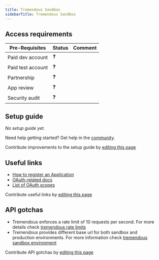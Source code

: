 ```yaml
---
title: Tremendous Sandbox
sidebarTitle: Tremendous Sandbox
---
```



<Overview />
<PreBuiltTooling />
<PreBuiltUseCases />

## Access requirements
| Pre-Requisites | Status | Comment|
| - | - | - |
| Paid dev account | ❓ |  |
| Paid test account | ❓ |  |
| Partnership | ❓ | |
| App review | ❓ |  |
| Security audit | ❓ | |


## Setup guide

_No setup guide yet._

<Tip>Need help getting started? Get help in the [community](https://nango.dev/slack).</Tip>

<Note>Contribute improvements to the setup guide by [editing this page](https://github.com/nangohq/nango/tree/master/docs/integrations/all/tremendous-sandbox.mdx)</Note>


## Useful links

-   [How to register an Application](https://developers.tremendous.com/docs/oauth-20#step-1-register-a-developer-app)
-   [OAuth-related docs](https://developers.tremendous.com/docs/oauth-20)
-   [List of OAuth scopes](https://developers.tremendous.com/docs/oauth-20#scopes)

<Note>Contribute useful links by [editing this page](https://github.com/nangohq/nango/tree/master/docs/integrations/all/tremendous-sandbox.mdx)</Note>

## API gotchas

- Tremendous enforces a rate limit of 10 requests per second. For more details check [tremendous rate limits](https://developers.tremendous.com/docs/rate-limiting)
- Tremendous provides different base url for both sandbox and production environments. For more information check [tremendous sandbox environment](https://developers.tremendous.com/docs/sandbox-environment)

<Note>Contribute API gotchas by [editing this page](https://github.com/nangohq/nango/tree/master/docs/integrations/all/tremendous-sandbox.mdx)</Note>
